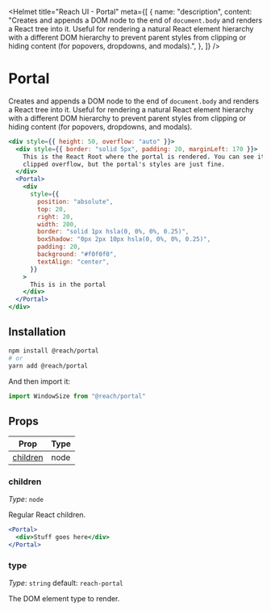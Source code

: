 
<Helmet
  title="Reach UI - Portal"
  meta={[
    {
      name: "description",
      content:
        "Creates and appends a DOM node to the end of `document.body` and renders a React tree into it. Useful for rendering a natural React element hierarchy with a different DOM hierarchy to prevent parent styles from clipping or hiding content (for popovers, dropdowns, and modals).",
    },
  ]}
/>

# Portal

Creates and appends a DOM node to the end of `document.body` and renders a React tree into it. Useful for rendering a natural React element hierarchy with a different DOM hierarchy to prevent parent styles from clipping or hiding content (for popovers, dropdowns, and modals).

```.jsx
<div style={{ height: 50, overflow: "auto" }}>
  <div style={{ border: "solid 5px", padding: 20, marginLeft: 170 }}>
    This is the React Root where the portal is rendered. You can see it has
    clipped overflow, but the portal's styles are just fine.
  </div>
  <Portal>
    <div
      style={{
        position: "absolute",
        top: 20,
        right: 20,
        width: 200,
        border: "solid 1px hsla(0, 0%, 0%, 0.25)",
        boxShadow: "0px 2px 10px hsla(0, 0%, 0%, 0.25)",
        padding: 20,
        background: "#f0f0f0",
        textAlign: "center",
      }}
    >
      This is in the portal
    </div>
  </Portal>
</div>
```

## Installation

```bash
npm install @reach/portal
# or
yarn add @reach/portal
```

And then import it:

```js
import WindowSize from "@reach/portal"
```

## Props

| Prop                  | Type |
| --------------------- | ---- |
| [children](#children) | node |

### children

_Type_: `node`

Regular React children.

```.jsx
<Portal>
  <div>Stuff goes here</div>
</Portal>
```

### type

_Type_: `string` default: `reach-portal`

The DOM element type to render.
